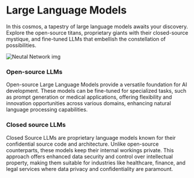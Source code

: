
# Large Language Models 

In this cosmos, a tapestry of large language models awaits your discovery. Explore the open-source titans, proprietary giants with their closed-source mystique, and fine-tuned LLMs that embellish the constellation of possibilities.

![Neutal Network img](/static/img/memes/LLMmeme.png)

### Open-source LLMs

Open-source Large Language Models provide a versatile foundation for AI development. These models can be fine-tuned for specialized tasks, such as prompt generation or medical applications, offering flexibility and innovation opportunities across various domains, enhancing natural language processing capabilities.

### Closed source LLMs

Closed Source LLMs are proprietary language models known for their confidential source code and architecture. Unlike open-source counterparts, these models keep their internal workings private. This approach offers enhanced data security and control over intellectual property, making them suitable for industries like healthcare, finance, and legal services where data privacy and confidentiality are paramount.